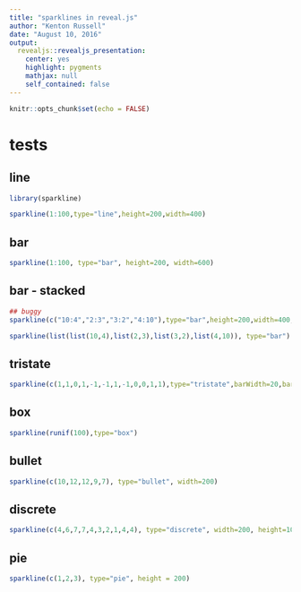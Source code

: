 ```yaml
---
title: "sparklines in reveal.js"
author: "Kenton Russell"
date: "August 10, 2016"
output: 
  revealjs::revealjs_presentation:
    center: yes
    highlight: pygments
    mathjax: null
    self_contained: false
---
```


```r
knitr::opts_chunk$set(echo = FALSE)
```

# tests

## line

```r
library(sparkline)

sparkline(1:100,type="line",height=200,width=400)
```

## bar

```r
sparkline(1:100, type="bar", height=200, width=600)
```

## bar - stacked

```r
## buggy
sparkline(c("10:4","2:3","3:2","4:10"),type="bar",height=200,width=400,barWidth=20,chartRangeMin=0,chartRangeMax=14)

sparkline(list(list(10,4),list(2,3),list(3,2),list(4,10)), type="bar")
```

## tristate

```r
sparkline(c(1,1,0,1,-1,-1,1,-1,0,0,1,1),type="tristate",barWidth=20,barSpacing=2,width=250,height=40)
```

## box

```r
sparkline(runif(100),type="box")
```

## bullet

```r
sparkline(c(10,12,12,9,7), type="bullet", width=200)
```

## discrete

```r
sparkline(c(4,6,7,7,4,3,2,1,4,4), type="discrete", width=200, height=100)
```

## pie

```r
sparkline(c(1,2,3), type="pie", height = 200)
```